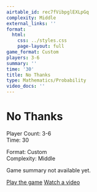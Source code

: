 ```yaml
---
airtable_id: rec7fVibpglEXLpGq
complexity: Middle
external_links: ''
format:
  html:
    css: ../styles.css
    page-layout: full
game_format: Custom
players: 3-6
summary: ''
time: '30'
title: No Thanks
type: Mathematics/Probability
video_docs: ''
---
```


# No Thanks

:::{.game-info-box}
:::{.game-stats}
:::{.left-stats}
Player Count: 3-6  
Time: 30
:::
:::{.right-stats}
Format: Custom  
Complexity: Middle
:::
:::
:::

Game summary not available yet.

:::{.game-actions}
<a href="#" class="btn btn-play disabled-button"><i class="fa fa-gamepad"></i> Play the game</a>
<a href="#" class="btn btn-watch disabled-button"><i class="fa fa-video"></i> Watch a video</a>
:::
